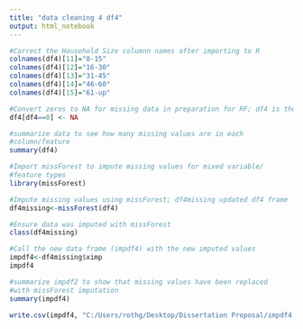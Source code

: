 ---
title: "data cleaning 4 df4"
output: html_notebook
---


```{r}
#Correct the Household Size columnn names after importing to R
colnames(df4)[11]="0-15"
colnames(df4)[12]="16-30"
colnames(df4)[13]="31-45"
colnames(df4)[14]="46-60"
colnames(df4)[15]="61-up"
```


```{r}
#Convert zeros to NA for missing data in preparation for RF; df4 is the combined survey with the serology data after data cleaning 3
df4[df4==0] <- NA
```

```{r}
#summarize data to see how many missing values are in each 
#column/feature
summary(df4)
```


```{r}
#Import missForest to impute missing values for mixed variable/
#feature types
library(missForest)
```
```{r}
#Impute missing values using missForest; df4missing updated df4 frame
df4missing<-missForest(df4)
```


```{r}
#Ensure data was imputed with missForest
class(df4missing)
```

```{r}
#Call the new data frame (impdf4) with the new imputed values
impdf4<-df4missing$ximp
impdf4
```

```{r}
#summarize impdf2 to show that missing values have been replaced
#with missForest imputation
summary(impdf4)
```
```{r}
write.csv(impdf4, "C:/Users/rothg/Desktop/Dissertation Proposal/impdf4.csv", row.names=TRUE)
```
